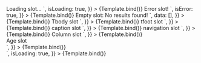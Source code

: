 
<Meta title="Components/Table/Slots" args={defaultArgs} argTypes={argTypes} />

<Canvas>
	<Story
		name="loading"
		play={defaultTest}
		args={{
			loading: `<div data-testId="slot" class="font-bold p-lg"> Loading slot... </div>`,
			isLoading: true,
		}}
	>
		{Template.bind()}
	</Story>
</Canvas>

<Canvas>
	<Story
		name="error"
		play={defaultTest}
		args={{
			error: `<div data-testId="slot" class="font-bold text-danger p-lg"> Error slot! </div>`,
			isError: true,
		}}
	>
		{Template.bind()}
	</Story>
</Canvas>

<Canvas>
	<Story
		name="empty"
		play={defaultTest}
		args={{
			empty: `<div data-testId="slot" class="font-bold p-lg"> Empty slot: No results found! </div>`,
			data: [],
		}}
	>
		{Template.bind()}
	</Story>
</Canvas>

<Canvas>
	<Story
		name="tbody"
		play={defaultTest}
		args={{
			tbody: `<div data-testId="slot" class="font-bold p-lg"> Tbody slot </div>`,
		}}
	>
		{Template.bind()}
	</Story>
</Canvas>

<Canvas>
	<Story
		name="tfoot"
		play={defaultTest}
		args={{
			tfoot: `<div data-testId="slot" class="font-bold p-lg"> tfoot slot </div>`,
		}}
	>
		{Template.bind()}
	</Story>
</Canvas>

<Canvas>
	<Story
		name="caption"
		play={defaultTest}
		args={{
			caption: `<div data-testId="slot" class="font-bold p-lg"> caption slot </div>`,
		}}
	>
		{Template.bind()}
	</Story>
</Canvas>

<Canvas>
	<Story
		name="navigation"
		play={defaultTest}
		args={{
			navigation: `<div data-testId="slot" class="font-bold p-lg"> navigation slot </div>`,
		}}
	>
		{Template.bind()}
	</Story>
</Canvas>

<Canvas>
	<Story
		name="col"
		play={defaultTest}
		args={{
			col: `<div data-testId="slot" class="font-bold p-lg h-20"> Column slot </div>`,
		}}
	>
		{Template.bind()}
	</Story>
</Canvas>

<Canvas>
	<Story
		name="col::{field}"
		play={defaultTest}
		args={{
			'col::age': `
                <div role="status" class="vv-badge h-20">
                    <div data-testId="slot" class="font-bold p-lg"> Age slot </div>
                </div>
            `,
		}}
	>
		{Template.bind()}
	</Story>
</Canvas>

<Canvas>
	<Story
		name="skeleton::{field}"
		play={defaultTest}
		args={{
			'skeleton::age': `
                <div class="vv-skeleton flex ml-md">
                    <div class="vv-skeleton__item rounded-lg w-20"></div>
                    <div class="vv-skeleton__item rounded-lg w-20"></div>
                </div>
            `,
			isLoading: true,
		}}
	>
		{Template.bind()}
	</Story>
</Canvas>

